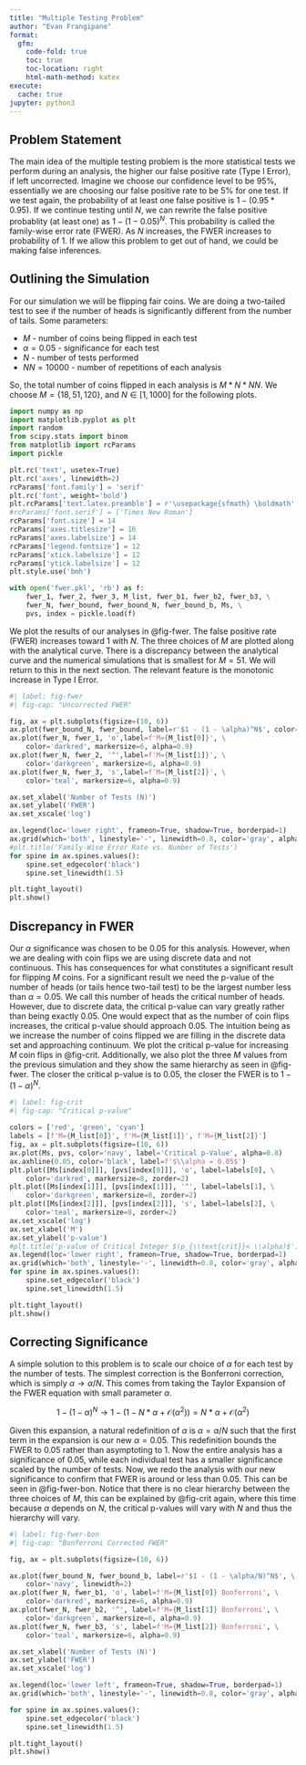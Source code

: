 ```yaml
---
title: "Multiple Testing Problem"
author: "Evan Frangipane"
format:
  gfm:
    code-fold: true
    toc: true
    toc-location: right
    html-math-method: katex
execute:
  cache: true
jupyter: python3
---
```

<script defer src="https://cdn.jsdelivr.net/npm/katex@0.12.0/dist/contrib/auto-render.min.js" integrity="sha384-mll67QQFJfxn0IYznZYonOWZ644AWYC+Pt2cHqMaRhXVrursRwvLnLaebdGIlYNa" crossorigin="anonymous"
    onload="renderMathInElement(document.body);"></script>
<link rel="stylesheet" href="cdn.jsdelivr.net/npm/katex@0.12.0/dist/katex.min.css" integrity="sha384-AfEj0r4/OFrOo5t7NnNe46zW/tFgW6x/bCJG8FqQCEo3+Aro6EYUG4+cU+KJWu/X" crossorigin="anonymous">

## Problem Statement
The main idea of the multiple testing problem is the more statistical tests we perform during an analysis, the higher our false positive rate (Type I Error), if left uncorrected. 
Imagine we choose our confidence level to be $95\%$, essentially we are choosing our false positive rate to be $5\%$ for one test. 
If we test again, the probability of at least one false positive is $1 - (0.95 * 0.95)$. 
If we continue testing until $N$, we can rewrite the false positive probablity (at least one) as $1 - (1-0.05)^N$. 
This probability is called the family-wise error rate (FWER). As $N$ increases, the FWER increases to probability of $1$. 
If we allow this problem to get out of hand, we could be making false inferences.

## Outlining the Simulation
For our simulation we will be flipping fair coins. 
We are doing a two-tailed test to see if the number of heads is significantly different from the number of tails. 
Some parameters:

+ $M$ - number of coins being flipped in each test
+ $\alpha = 0.05$ - significance for each test
+ $N$ - number of tests performed
+ $NN = 10000$ - number of repetitions of each analysis

So, the total number of coins flipped in each analysis is $M * N * NN$.
We choose $M = \{18, 51, 120\}$, and $N \in [1, 1000]$ for the following plots.

```python
import numpy as np
import matplotlib.pyplot as plt
import random
from scipy.stats import binom
from matplotlib import rcParams
import pickle

plt.rc('text', usetex=True)
plt.rc('axes', linewidth=2)
rcParams['font.family'] = 'serif'
plt.rc('font', weight='bold')
plt.rcParams['text.latex.preamble'] = r'\usepackage{sfmath} \boldmath'
#rcParams['font.serif'] = ['Times New Roman']  
rcParams['font.size'] = 14 
rcParams['axes.titlesize'] = 16  
rcParams['axes.labelsize'] = 14  
rcParams['legend.fontsize'] = 12  
rcParams['xtick.labelsize'] = 12  
rcParams['ytick.labelsize'] = 12  
plt.style.use('bmh')

with open('fwer.pkl', 'rb') as f:
    fwer_1, fwer_2, fwer_3, M_list, fwer_b1, fwer_b2, fwer_b3, \
    fwer_N, fwer_bound, fwer_bound_N, fwer_bound_b, Ms, \
    pvs, index = pickle.load(f)
```

We plot the results of our analyses in @fig-fwer. 
The false positive rate (FWER) increases toward $1$ with $N$. 
The three choices of $M$ are plotted along with the analytical curve. 
There is a discrepancy between the analytical curve and the numerical simulations that is smallest for $M = 51$. 
We will return to this in the next section. The relevant feature is the monotonic increase in Type I Error.

```python
#| label: fig-fwer
#| fig-cap: "Uncorrected FWER"

fig, ax = plt.subplots(figsize=(10, 6))
ax.plot(fwer_bound_N, fwer_bound, label=r'$1 - (1 - \alpha)^N$', color='navy')
ax.plot(fwer_N, fwer_1, 'o',label=f'M={M_list[0]}', \
    color='darkred', markersize=6, alpha=0.9)
ax.plot(fwer_N, fwer_2, '^',label=f'M={M_list[1]}', \
    color='darkgreen', markersize=6, alpha=0.9)
ax.plot(fwer_N, fwer_3, 's',label=f'M={M_list[2]}', \
    color='teal', markersize=6, alpha=0.9)

ax.set_xlabel('Number of Tests (N)')
ax.set_ylabel('FWER')
ax.set_xscale('log')

ax.legend(loc='lower right', frameon=True, shadow=True, borderpad=1)
ax.grid(which='both', linestyle='-', linewidth=0.8, color='gray', alpha=0.7)
#plt.title('Family-Wise Error Rate vs. Number of Tests')
for spine in ax.spines.values():
    spine.set_edgecolor('black')
    spine.set_linewidth(1.5)

plt.tight_layout()
plt.show()

```

## Discrepancy in FWER 

Our $\alpha$ significance was chosen to be $0.05$ for this analysis. 
However, when we are dealing with coin flips we are using discrete data and not continuous. 
This has consequences for what constitutes a significant result for flipping $M$ coins. 
For a significant result we need the p-value of the number of heads (or tails hence two-tail test) to be the largest number less than $\alpha = 0.05$.
We call this number of heads the critical number of heads. However, due to discrete data, the critical p-value can vary greatly rather than being exactly $0.05$. 
One would expect that as the number of coin flips increases, the critical p-value should approach $0.05$. 
The intuition being as we increase the number of coins flipped we are filling in the discrete data set and approaching continuum. 
We plot the critical p-value for increasing $M$ coin flips in @fig-crit. 
Additionally, we also plot the three $M$ values from the previous simulation and they show the same hierarchy as seen in @fig-fwer. 
The closer the critical p-value is to $0.05$, the closer the FWER is to $1 - (1 - \alpha)^N$.

```python
#| label: fig-crit
#| fig-cap: "Critical p-value"
 
colors = ['red', 'green', 'cyan']
labels = [f'M={M_list[0]}', f'M={M_list[1]}', f'M={M_list[2]}']
fig, ax = plt.subplots(figsize=(10, 6))
ax.plot(Ms, pvs, color='navy', label='Critical p-Value', alpha=0.8)
ax.axhline(0.05, color='black', label=f'$\\alpha = 0.05$')
plt.plot([Ms[index[0]]], [pvs[index[0]]], 'o', label=labels[0], \
    color='darkred', markersize=8, zorder=2)
plt.plot([Ms[index[1]]], [pvs[index[1]]], '^', label=labels[1], \
    color='darkgreen', markersize=8, zorder=2)
plt.plot([Ms[index[2]]], [pvs[index[2]]], 's', label=labels[2], \
    color='teal', markersize=8, zorder=2)
ax.set_xscale('log')
ax.set_xlabel('M')
ax.set_ylabel('p-value')
#plt.title('p-value of Critical Integer $(p_{\\text{crit}}< \\alpha)$')
ax.legend(loc='lower right', frameon=True, shadow=True, borderpad=1)
ax.grid(which='both', linestyle='-', linewidth=0.8, color='gray', alpha=0.7)
for spine in ax.spines.values():
    spine.set_edgecolor('black')
    spine.set_linewidth(1.5)

plt.tight_layout() 
plt.show()
```

## Correcting Significance

A simple solution to this problem is to scale our choice of $\alpha$ for each test by the number of tests. 
The simplest correction is the Bonferroni correction, which is simply $\alpha \rightarrow \alpha/N$.
This comes from taking the Taylor Expansion of the FWER equation with small parameter $\alpha$. 

$$
1 - (1 - \alpha)^N \rightarrow 1 - (1 - N*\alpha + \mathcal{O}(\alpha^2)) = N*\alpha + \mathcal{O}(\alpha^2)
$$

Given this expansion, a natural redefinition of $\alpha$ is $\alpha = \alpha / N$ such that the first term in the expansion is our new $\alpha = 0.05$.
This redefinition bounds the FWER to $0.05$ rather than asymptoting to $1$.
Now the entire analysis has a significance of $0.05$, while each individual test has a smaller significance scaled by the number of tests.
Now, we redo the analysis with our new significance to confirm that FWER is around or less than $0.05$. 
This can be seen in @fig-fwer-bon. 
Notice that there is no clear hierarchy between the three choices of $M$, this can be explained by @fig-crit again, where this time because $\alpha$ depends on $N$, the critical p-values will vary with $N$ and thus the hierarchy will vary.

```python
#| label: fig-fwer-bon
#| fig-cap: "Bonferroni Corrected FWER"

fig, ax = plt.subplots(figsize=(10, 6))

ax.plot(fwer_bound_N, fwer_bound_b, label=r'$1 - (1 - \alpha/N)^N$', \
    color='navy', linewidth=2)
ax.plot(fwer_N, fwer_b1, 'o', label=f'M={M_list[0]} Bonferroni', \
    color='darkred', markersize=6, alpha=0.9)
ax.plot(fwer_N, fwer_b2, '^', label=f'M={M_list[1]} Bonferroni', \
    color='darkgreen', markersize=6, alpha=0.9)
ax.plot(fwer_N, fwer_b3, 's', label=f'M={M_list[2]} Bonferroni', \
    color='teal', markersize=6, alpha=0.9)

ax.set_xlabel('Number of Tests (N)')
ax.set_ylabel('FWER')
ax.set_xscale('log')

ax.legend(loc='lower left', frameon=True, shadow=True, borderpad=1)
ax.grid(which='both', linestyle='-', linewidth=0.8, color='gray', alpha=0.7)

for spine in ax.spines.values():
    spine.set_edgecolor('black')
    spine.set_linewidth(1.5)

plt.tight_layout()
plt.show()
```

